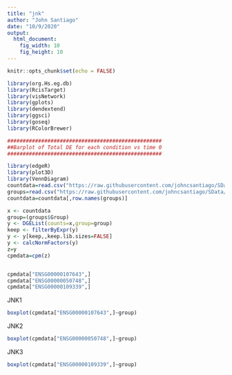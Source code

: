 ```yaml
---
title: "jnk"
author: "John Santiago"
date: "10/9/2020"
output: 
  html_document: 
    fig_width: 10
    fig_height: 10
---
```


```r
knitr::opts_chunk$set(echo = FALSE)
```

```r

library(org.Hs.eg.db)
library(RcisTarget)
library(visNetwork)
library(gplots)
library(dendextend)
library(ggsci)
library(goseq)
library(RColorBrewer)

##################################################
##Barplot of Total DE for each condition vs time 0
##################################################

library(edgeR)
library(plot3D)
library(VennDiagram)
countdata=read.csv("https://raw.githubusercontent.com/johncsantiago/SData/master/raw_countdata.csv",row.names=1)
groups=read.csv("https://raw.githubusercontent.com/johncsantiago/SData/master/groups.csv",row.names=1)
countdata=countdata[,row.names(groups)]

x <- countdata
group=(groups$Group)
y <- DGEList(counts=x,group=group)
keep <- filterByExpr(y)
y <- y[keep,,keep.lib.sizes=FALSE]
y <- calcNormFactors(y)
z=y
cpmdata=cpm(z)


cpmdata["ENSG00000107643",]
cpmdata["ENSG00000050748",]
cpmdata["ENSG00000109339",]
```

JNK1<br  />
```r
boxplot(cpmdata["ENSG00000107643",]~group)

```

JNK2<br  />
```r

boxplot(cpmdata["ENSG00000050748",]~group)

```

JNK3<br  />
```r

boxplot(cpmdata["ENSG00000109339",]~group)
```